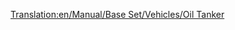 [[Translation:en/Manual/Base Set/Vehicles/Oil Tanker]]
{{fr/Wagon|Nom=Wagon-citerne de pétrole
|Coût=1 562£ (3 124$)
|Poids=24 / 54 t
|Image=[[File:en/Oiltanker.png]]
|Capacité=30000 litres de pétrole
|MonoCoût=1 562£ (3 124$)
|MonoPoids=24 / 59 t
|MonoCapacité=35000 litres de pétrole
|MagCoût=1 562£ (3 124$)
|MagPoids=24 / 61 t
|MagCapacité=37000 litres de pétrole
|Description=Les wagons-citerne de pétrole sont construits pour contenir des liquides comme le [[fr/Manual/Base Set/Economy/Pétrole|pétrole]]. Ce wagon est disponible sous les climats [[fr/Manual/Climat#Tempéré|tempéré]], [[fr/Manual/Climat#Subarctique|subarctique]] et [[fr/Manual/Climat#Subtropical|subtropical]].
}}